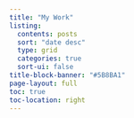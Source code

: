 ```yaml
---
title: "My Work"
listing:
  contents: posts
  sort: "date desc"
  type: grid
  categories: true
  sort-ui: false
title-block-banner: "#5B8BA1"
page-layout: full
toc: true
toc-location: right
---
```

